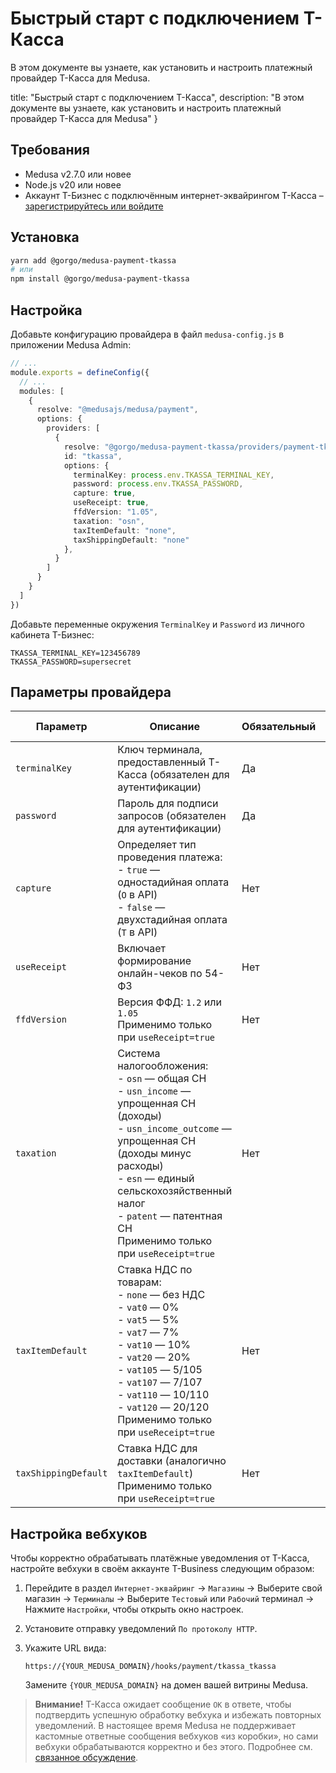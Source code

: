 # Быстрый старт с подключением Т-Касса

В этом документе вы узнаете, как установить и настроить платежный провайдер Т-Касса для Medusa.

  title: "Быстрый старт с подключением Т-Касса",
  description: "В этом документе вы узнаете, как установить и настроить платежный провайдер Т-Касса для Medusa"
}


## Требования

- Medusa v2.7.0 или новее  
- Node.js v20 или новее  
- Аккаунт Т-Бизнес с подключённым интернет-эквайрингом Т-Касса – [зарегистрируйтесь или войдите](https://www.tbank.ru/kassa/?utm_source=partners_sme&utm_medium=prt.utl&utm_campaign=business.int_acquiring.7-3S975SBSY&partnerId=7-3S975SBSY&agentId=5-B6HGU9OD&agentSsoId=1316b7dd-3a90-4167-9d35-37910431a19c)

## Установка

```bash
yarn add @gorgo/medusa-payment-tkassa
# или
npm install @gorgo/medusa-payment-tkassa
```

## Настройка

Добавьте конфигурацию провайдера в файл `medusa-config.js` в приложении Medusa Admin:

```ts
// ...
module.exports = defineConfig({
  // ...
  modules: [
    {
      resolve: "@medusajs/medusa/payment",
      options: {
        providers: [
          {
            resolve: "@gorgo/medusa-payment-tkassa/providers/payment-tkassa",
            id: "tkassa",
            options: {
              terminalKey: process.env.TKASSA_TERMINAL_KEY,
              password: process.env.TKASSA_PASSWORD,
              capture: true,
              useReceipt: true,
              ffdVersion: "1.05",
              taxation: "osn",
              taxItemDefault: "none",
              taxShippingDefault: "none"
            },
          }   
        ]
      }
    }
  ]
})
```

Добавьте переменные окружения `TerminalKey` и `Password` из личного кабинета Т-Бизнес:

```text
TKASSA_TERMINAL_KEY=123456789
TKASSA_PASSWORD=supersecret
```

## Параметры провайдера

| Параметр             | Описание                                                                                                                                                                                                                                                                         | Обязательный | По умолчанию |
| -------------------- | -------------------------------------------------------------------------------------------------------------------------------------------------------------------------------------------------------------------------------------------------------------------------------- | ------------ | ------------ |
| `terminalKey`        | Ключ терминала, предоставленный Т-Касса (обязателен для аутентификации)                                                                                                                                                                                                          | Да           | -            |
| `password`           | Пароль для подписи запросов (обязателен для аутентификации)                                                                                                                                                                                                                      | Да           | -            |
| `capture`            | Определяет тип проведения платежа:<br/>- `true` — одностадийная оплата (`O` в API)<br/>- `false` — двухстадийная оплата (`T` в API)                                                                                                                                                | Нет          | `true`       |
| `useReceipt`         | Включает формирование онлайн-чеков по 54-ФЗ                                                                                                                                                                                                                                      | Нет          | `false`      |
| `ffdVersion`         | Версия ФФД: `1.2` или `1.05`<br/>Применимо только при `useReceipt=true`                                                                                                                                                                                                           | Нет          | -            |
| `taxation`           | Система налогообложения:<br/>- `osn` — общая СН<br/>- `usn_income` — упрощенная СН (доходы)<br/>- `usn_income_outcome` — упрощенная СН (доходы минус расходы)<br/>- `esn` — единый сельскохозяйственный налог<br/>- `patent` — патентная СН<br/>Применимо только при `useReceipt=true` | Нет          | -            |
| `taxItemDefault`     | Ставка НДС по товарам:<br/>- `none` — без НДС<br/>- `vat0` — 0%<br/>- `vat5` — 5%<br/>- `vat7` — 7%<br/>- `vat10` — 10%<br/>- `vat20` — 20%<br/>- `vat105` — 5/105<br/>- `vat107` — 7/107<br/>- `vat110` — 10/110<br/>- `vat120` — 20/120<br/>Применимо только при `useReceipt=true`        | Нет          | -            |
| `taxShippingDefault` | Ставка НДС для доставки (аналогично `taxItemDefault`)<br/>Применимо только при `useReceipt=true`                                                                                                                                                                                  | Нет          | -            |


## Настройка вебхуков

Чтобы корректно обрабатывать платёжные уведомления от Т-Касса, настройте вебхуки в своём аккаунте T-Business следующим образом:

1. Перейдите в раздел `Интернет-эквайринг` → `Магазины` → Выберите свой магазин → `Терминалы` → Выберите `Тестовый` или `Рабочий` терминал → Нажмите `Настройки`, чтобы открыть окно настроек.

2. Установите отправку уведомлений `По протоколу HTTP`.

3. Укажите URL вида:

    ```
    https://{YOUR_MEDUSA_DOMAIN}/hooks/payment/tkassa_tkassa
    ```

    Замените `{YOUR_MEDUSA_DOMAIN}` на домен вашей витрины Medusa.

> **Внимание!** Т-Касса ожидает сообщение `OK` в ответе, чтобы подтвердить успешную обработку вебхука и избежать повторных уведомлений. В настоящее время Medusa не поддерживает кастомные ответные сообщения вебхуков «из коробки», но сами вебхуки обрабатываются корректно и без этого. Подробнее см. [связанное обсуждение](https://github.com/medusajs/medusa/discussions/12887).
